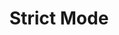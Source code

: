 ---
id: "ts_tf_easy_018"
questionType: "TRUE_FALSE"
title: "Strict Mode"
statement: "Enabling strict mode in TypeScript improves type safety."
difficulty: "EASY"
category: "Type Script"
correctAnswer: true
explanation: "Strict mode enforces stricter type checks and helps catch errors early."
---